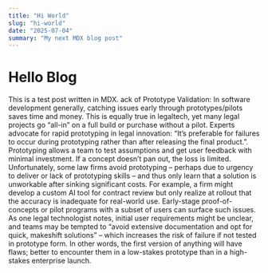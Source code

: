 ```yaml
---
title: "Hi World"
slug: "hi-world"
date: "2025-07-04"
summary: "My next MDX blog post"
---
```


# Hello Blog

This is a test post written in MDX. ack of Prototype Validation: In software development generally, catching issues early through prototypes/pilots saves time and money. This is equally true in legaltech, yet many legal projects go “all-in” on a full build or purchase without a pilot. Experts advocate for rapid prototyping in legal innovation: “It’s preferable for failures to occur during prototyping rather than after releasing the final product.”. Prototyping allows a team to test assumptions and get user feedback with minimal investment. If a concept doesn’t pan out, the loss is limited. Unfortunately, some law firms avoid prototyping – perhaps due to urgency to deliver or lack of prototyping skills – and thus only learn that a solution is unworkable after sinking significant costs. For example, a firm might develop a custom AI tool for contract review but only realize at rollout that the accuracy is inadequate for real-world use. Early-stage proof-of-concepts or pilot programs with a subset of users can surface such issues. As one legal technologist notes, initial user requirements might be unclear, and teams may be tempted to “avoid extensive documentation and opt for quick, makeshift solutions” – which increases the risk of failure if not tested in prototype form. In other words, the first version of anything will have flaws; better to encounter them in a low-stakes prototype than in a high-stakes enterprise launch.
